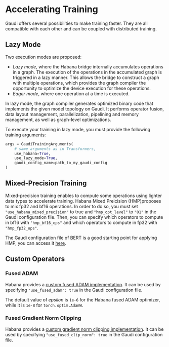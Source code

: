 <!---
Copyright 2022 The HuggingFace Team. All rights reserved.

Licensed under the Apache License, Version 2.0 (the "License");
you may not use this file except in compliance with the License.
You may obtain a copy of the License at

    http://www.apache.org/licenses/LICENSE-2.0

Unless required by applicable law or agreed to in writing, software
distributed under the License is distributed on an "AS IS" BASIS,
WITHOUT WARRANTIES OR CONDITIONS OF ANY KIND, either express or implied.
See the License for the specific language governing permissions and
limitations under the License.
-->

# Accelerating Training

Gaudi offers several possibilities to make training faster.
They are all compatible with each other and can be coupled with distributed training.


## Lazy Mode

Two execution modes are proposed:
- *Lazy mode*, where the Habana bridge internally accumulates operations in a graph. The execution of the operations in the accumulated graph is triggered in a lazy manner. This allows the bridge to construct a graph with multiple operations, which provides the graph compiler the opportunity to optimize the device execution for these operations.
- *Eager mode*, where one operation at a time is executed.

In lazy mode, the graph compiler generates optimized binary code that implements the given model topology on Gaudi. It performs operator fusion, data layout management, parallelization, pipelining and memory management, as well as graph-level optimizations.

To execute your training in lazy mode, you must provide the following training arguments:
```python
args = GaudiTrainingArguments(
    # same arguments as in Transformers,
    use_habana=True,
    use_lazy_mode=True,
    gaudi_config_name=path_to_my_gaudi_config
)
```


## Mixed-Precision Training

Mixed-precision training enables to compute some operations using lighter data types to accelerate training.
Habana Mixed Preicision (HMP)proposes to mix fp32 and bf16 operations.
In order to do so, you must set `"use_habana_mixed_precision"` to true and `"hmp_opt_level"` to `"O1"` in the Gaudi configuration file.
Then, you can specify which operators to compute in bf16 with `"hmp_bf16_ops"` and which operators to compute in fp32 with `"hmp_fp32_ops"`.

The Gaudi configuration file of BERT is a good starting point for applying HMP, you can access it [here](https://huggingface.co/Habana/bert-large-uncased-whole-word-masking/blob/main/gaudi_config.json).


## Custom Operators

### Fused ADAM

Habana provides a [custom fused ADAM implementation](https://docs.habana.ai/en/v1.5.0/PyTorch/Model_Optimization_PyTorch/Custom_Ops_PyTorch.html#custom-optimizers).
It can be used by specifying `"use_fused_adam": true` in the Gaudi configuration file.

<Tip warning={true}>

The default value of *epsilon* is `1e-6` for the Habana fused ADAM optimizer, while it is `1e-8` for `torch.optim.AdamW`.

</Tip>


### Fused Gradient Norm Clipping

Habana provides a [custom gradient norm clipping implementation](https://docs.habana.ai/en/v1.5.0/PyTorch/Model_Optimization_PyTorch/Custom_Ops_PyTorch.html#other-custom-ops).
It can be used by specifying `"use_fused_clip_norm": true` in the Gaudi configuration file.
